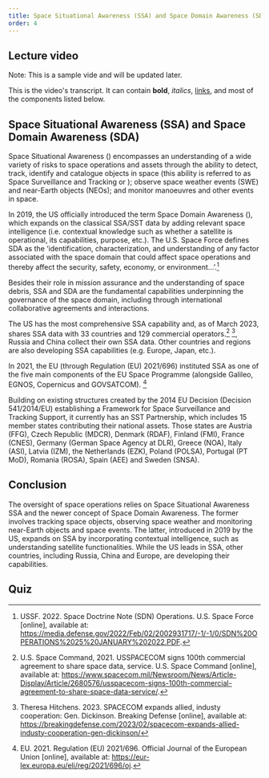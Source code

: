 ```yaml
---
title: Space Situational Awareness (SSA) and Space Domain Awareness (SDA)
order: 4
---
```


## Lecture video
Note: This is a sample vide and will be updated later.
<LectureVideo lu="15" vl="vl1" provider="">

This is the video's transcript. It can contain **bold**, _italics_, [links](#1), and most of the components listed below.

</LectureVideo>


## Space Situational Awareness (SSA) and Space Domain Awareness (SDA)

Space Situational Awareness (<Term t="SSA"/>) encompasses an understanding of a wide variety of risks to space operations and assets through the ability to detect, track, identify and catalogue objects in space (this ability is referred to as Space Surveillance and Tracking or <Term t="SST"/>); observe space weather events (SWE) and near-Earth objects (NEOs); and monitor manoeuvres and other events in space.

In 2019, the US officially introduced the term Space Domain Awareness (<Term t="SDA"/>), which expands on the classical SSA/SST data by adding relevant space intelligence (i.e. contextual knowledge such as whether a satellite is operational, its capabilities, purpose, etc.). The U.S. Space Force defines SDA as the ‘identification, characterization, and understanding of any factor associated with the space domain that could affect space operations and thereby affect the security, safety, economy, or environment…’.[^51]

Besides their role in mission assurance and the understanding of space debris, SSA and SDA are the fundamental capabilities underpinning the governance of the space domain, including through international collaborative agreements and interactions.

The US has the most comprehensive SSA capability and, as of March 2023, shares SSA data with 33 countries and 129 commercial operators.[^52] [^53],  Russia and China collect their own SSA data. Other countries and regions are also developing SSA capabilities (e.g. Europe, Japan, etc.).

In 2021, the EU (through Regulation (EU) 2021/696) instituted SSA as one of the five main components of the EU Space Programme (alongside Galileo, EGNOS, Copernicus and GOVSATCOM). [^54]

Building on existing structures created by the 2014 EU Decision (Decision 541/2014/EU) establishing a Framework for Space Surveillance and Tracking Support, it currently has an SST Partnership, which includes 15 member states contributing their national assets. Those states are Austria (FFG), Czech Republic (MDCR), Denmark (RDAF), Finland (FMI), France (CNES), Germany (German Space Agency at DLR), Greece (NOA), Italy (ASI), Latvia (IZM), the Netherlands (EZK), Poland (POLSA), Portugal (PT MoD), Romania (ROSA), Spain (AEE) and Sweden (SNSA).

## Conclusion
The oversight of space operations relies on Space Situational Awareness SSA and the newer concept of Space Domain Awareness. The former involves tracking space objects, observing space weather and monitoring near-Earth objects and space events. The latter, introduced in 2019 by the US, expands on SSA by incorporating contextual intelligence, such as understanding satellite functionalities. While the US leads in SSA, other countries, including Russia, China and Europe, are developing their capabilities.

## Quiz
<Quiz>
  <Question type="Radio" question="Which term refers to the ability to detect, track, identify and catalogue objects in space, including space hazards such as collision risks, space weather events and space debris?">
    <RadioChoice value="Space surveillance and tracking system (SST)" />
    <RadioChoice value="Space weather events (SWE)" />
    <RadioChoice correct="true" value="Space Situational Awareness (SSA)" />
    <RadioChoice value="Space orbital navigation" />
  </Question>
  <Question type="Radio" question="Which concept expands on SSA by incorporating contextual knowledge such as understanding the operational status and purpose of satellites and space assets?">
    <RadioChoice correct="true" value="Space Domain Awareness (SDA)" />
    <RadioChoice value="Near-Earth objects (NEOs)" />
    <RadioChoice value="Space debris" />
    <RadioChoice value="Space mission operations" />
  </Question>
  <Question type="Radio" question="What does SDA stand for and what does it add to the standard SSA/SST data?">
    <RadioChoice value="Space debris accumulation; data on collision risks" />
    <RadioChoice correct="true" value="Space Domain Awareness; contextual knowledge about space assets" />
    <RadioChoice value="Space detection algorithm; tracking near-Earth objects" />
    <RadioChoice value="Space disruption analysis; monitoring space weather events" />
  </Question>
</Quiz>

[^51]: USSF. 2022. Space Doctrine Note (SDN) Operations. U.S. Space Force [online], available at: https://media.defense.gov/2022/Feb/02/2002931717/-1/-1/0/SDN%20OPERATIONS%2025%20JANUARY%202022.PDF.
[^52]: U.S. Space Command, 2021. USSPACECOM signs 100th commercial agreement to share space data, service. U.S. Space Command [online], available at: https://www.spacecom.mil/Newsroom/News/Article-Display/Article/2680576/usspacecom-signs-100th-commercial-agreement-to-share-space-data-service/.
[^53]: Theresa Hitchens. 2023. SPACECOM expands allied, industy cooperation: Gen. Dickinson. Breaking Defense [online], available at: https://breakingdefense.com/2023/02/spacecom-expands-allied-industy-cooperation-gen-dickinson/
[^54]: EU. 2021. Regulation (EU) 2021/696. Official Journal of the European Union [online], available at: https://eur-lex.europa.eu/eli/reg/2021/696/oj.

